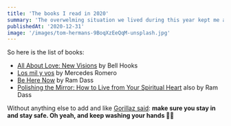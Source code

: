 ```yaml
---
title: 'The books I read in 2020'
summary: 'The overwelming situation we lived during this year kept me away from technical books and found me inmerse in spirituality and philosophy topics.'
publishedAt: '2020-12-31'
image: '/images/tom-hermans-9BoqXzEeQqM-unsplash.jpg'
---
```


So here is the list of books:

- [All About Love: New Visions](https://www.goodreads.com/book/show/17607.All_About_Love) by Bell Hooks
- [Los mil y vos](https://www.goodreads.com/book/show/36183059-los-mil-y-vos) by Mercedes Romero
- [Be Here Now](https://www.goodreads.com/book/show/41580312-be-here-now) by Ram Dass
- [Polishing the Mirror: How to Live from Your Spiritual Heart](https://www.goodreads.com/book/show/18913179-polishing-the-mirror) also by Ram Dass

Without anything else to add and like [Gorillaz said](https://twitter.com/gorillaz/status/1248314547762540547): **make sure you stay in and stay safe. Oh yeah, and keep washing your hands 🧼🤲**

